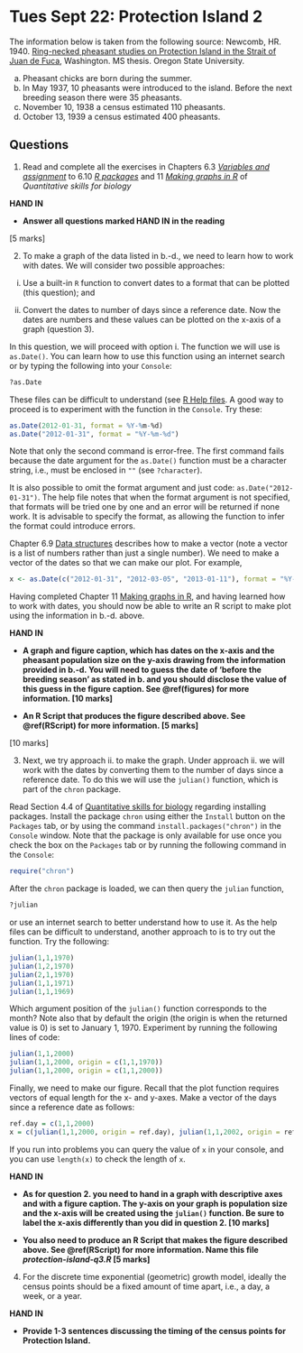 # Tues Sept 22: Protection Island 2

The information below is taken from the following source:
Newcomb, HR. 1940. [Ring-necked pheasant studies on Protection Island in the Strait of Juan de Fuca](https://ir.library.oregonstate.edu/concern/graduate_thesis_or_dissertations/js956j801?locale=en), Washington. MS thesis. Oregon State University.

a.	Pheasant chicks are born during the summer.
b.	In May 1937, 10 pheasants were introduced to the island. Before the next breeding season there were 35 pheasants.
c.	November 10, 1938 a census estimated 110 pheasants.
d.	October 13, 1939 a census estimated 400 pheasants.

## Questions

1. Read and complete all the exercises in Chapters 6.3 [_Variables and assignment_](https://ahurford.github.io/quant-guide-all-courses/rintro.html#variables-and-assignment) to 6.10 [_R packages_](https://ahurford.github.io/quant-guide-all-courses/rintro.html#r-packages) and 11 [_Making graphs in R_](https://ahurford.github.io/quant-guide-all-courses/graph.html) of _Quantitative skills for biology_

<strong> HAND IN </strong>

- <strong> Answer all questions marked  HAND IN in the reading </strong>

[5 marks]

2. To make a graph of the data listed in b.-d., we need to learn how to work with dates. We will consider two possible approaches:

i. Use a built-in `R` function to convert dates to a format that can be plotted (this question); and

ii. Convert the dates to number of days since a reference date. Now the dates are numbers and these values can be plotted on the x-axis of a graph (question 3).

In this question, we will proceed with option i. The function we will use is `as.Date()`. You can learn how to use this function using an internet search or by typing the following into your `Console`:

```r
?as.Date
```

These files can be difficult to understand (see [R Help files](https://ahurford.github.io/quant-guide-all-courses/help.html#how-to-interpret-r-help-files). A good way to proceed is to experiment with the function in the `Console`. Try these:

```r
as.Date(2012-01-31, format = %Y-%m-%d)
as.Date("2012-01-31", format = "%Y-%m-%d")
```

Note that only the second command is error-free. The first command fails because the date argument for the `as.Date()` function must be a character string, i.e., must be enclosed in `""` (see `?character`).

It is also possible to omit the format argument and just code: `as.Date("2012-01-31")`. The help file notes that when the format argument is not specified, that formats will be tried one by one and an error will be returned if none work. It is advisable to specify the format, as allowing the function to infer the format could introduce errors.

Chapter 6.9 [Data structures](https://ahurford.github.io/quant-guide-all-courses/rintro.html#data-structures) describes how to make a vector (note a vector is a list of numbers rather than just a single number). We need to make a vector of the dates so that we can make our plot. For example,

```r
x <- as.Date(c("2012-01-31", "2012-03-05", "2013-01-11"), format = "%Y-%m-%d")
```

Having completed Chapter 11 [Making graphs in R](https://ahurford.github.io/quant-guide-all-courses/graph.html), and having learned how to work with dates, you should now be able to write an R script to make plot using the information in b.-d. above.

<strong> HAND IN </strong>

- <strong> A graph and figure caption, which has dates on the x-axis and the pheasant population size on the y-axis drawing from the information provided in b.-d. You will need to guess the date of 'before the breeding season' as stated in b. and you should disclose the value of this guess in the figure caption. See \@ref(figures) for more information. [10 marks]
</strong>

- <strong> An R Script that produces the figure described above. See \@ref(RScript) for more information. [5 marks]
</strong>

[10 marks]

3. Next, we try approach ii. to make the graph. Under approach ii. we will work with the dates by converting them to the number of days since a reference date. To do this we will use the `julian()` function, which is part of the `chron` package.

Read Section 4.4 of [Quantitative skills for biology](https://ahurford.github.io/quant-guide-all-courses/) regarding installing packages. Install the package `chron` using either the `Install` button on the `Packages` tab, or by using the command `install.packages("chron")` in the `Console` window. Note that the package is only available for use once you check the box on the `Packages` tab or by running the following command in the `Console`:

```r
require("chron")
```

After the `chron` package is loaded, we can then query the `julian` function,

```r
?julian
```

or use an internet search to better understand how to use it. As the help files can be difficult to understand, another approach to is to try out the function. Try the following:

```r
julian(1,1,1970)
julian(1,2,1970)
julian(2,1,1970)
julian(1,1,1971)
julian(1,1,1969)
```

Which argument position of the `julian()` function corresponds to the month? Note also that by default the origin (the origin is when the returned value is 0) is set to January 1, 1970. Experiment by running the following lines of code:

```r
julian(1,1,2000)
julian(1,1,2000, origin = c(1,1,1970))
julian(1,1,2000, origin = c(1,1,2000))
```

Finally, we need to make our figure. Recall that the plot function requires vectors of equal length for the x- and y-axes. Make a vector of the days since a reference date as follows:

```r
ref.day = c(1,1,2000)
x = c(julian(1,1,2000, origin = ref.day), julian(1,1,2002, origin = ref.day))
```

If you run into problems you can query the value of `x` in your console, and you can use `length(x)` to check the length of `x`.

<strong> HAND IN </strong>

- <strong> As for question 2. you need to hand in a graph with descriptive axes and with a figure caption. The y-axis on your graph is population size and the x-axis will be created using the `julian()` function. Be sure to label the x-axis differently than you did in question 2. [10 marks] </strong>


- <strong> You also need to produce an R Script that makes the figure described above. See \@ref(RScript) for more information. Name this file _protection-island-q3.R_ [5 marks]
</strong>

4.	For the discrete time exponential (geometric) growth model, ideally the census points should be a fixed amount of time apart, i.e., a day, a week, or a year.

<strong> HAND IN </strong>

- <strong>Provide 1-3 sentences discussing the timing of the census points for Protection Island.
</strong>

